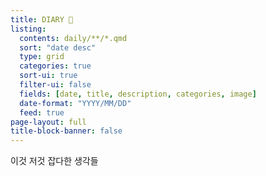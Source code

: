 ```yaml
---
title: DIARY 🤯
listing:
  contents: daily/**/*.qmd
  sort: "date desc"
  type: grid
  categories: true
  sort-ui: true
  filter-ui: false
  fields: [date, title, description, categories, image]
  date-format: "YYYY/MM/DD"
  feed: true
page-layout: full
title-block-banner: false
---
```


이것 저것 잡다한 생각들

::: {#sample-listings}
:::